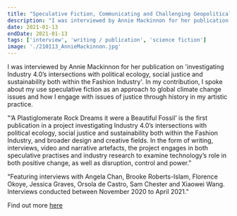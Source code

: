 ```yaml
---
title: "Speculative Fiction, Communicating and Challenging Geopolitical Inequalities Interview for A Plastiglomerate Rock Dreams it were a Beautiful Fossil"
description: "I was interviewed by Annie Mackinnon for her publication on 'investigating Industry 4.0’s intersections with political ecology, social justice and sustainability both within the Fashion Industry'. In my contribution, I spoke about my use speculative fiction as an approach to global climate change issues and how I engage with issues of justice through history in my artistic practice."
date: 2021-01-13
endDate: 2021-01-13
tags: ['interview', 'writing / publication', 'science fiction']
image: './210113_AnnieMackinnon.jpg'
---
```


I was interviewed by Annie Mackinnon for her publication on 'investigating Industry 4.0’s intersections with political ecology, social justice and sustainability both within the Fashion Industry'. In my contribution, I spoke about my use speculative fiction as an approach to global climate change issues and how I engage with issues of justice through history in my artistic practice. 

"‘A Plastiglomerate Rock Dreams it were a Beautiful Fossil’ is the first publication in a project investigating Industry 4.0’s intersections with political ecology, social justice and sustainability both within the Fashion Industry, and broader design and creative fields. In the form of writing, interviews, video and narrative artefacts, the project engages in both speculative practises and industry research to examine technology’s role in both positive change, as well as disruption, control and power." 

"Featuring interviews with Angela Chan, Brooke Roberts-Islam, Florence Okoye, Jessica Graves, Orsola de Castro, Sam Chester and Xiaowei Wang.
Interviews conducted between November 2020 to April 2021."


Find out more [here](https://www.plastiglomerate-rock-dreams.com/001)